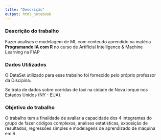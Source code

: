 ```yaml
---
title: "Descrição"
output: html_notebook
---
```


### Descrição do trabalho

Fazer analises e modelagem de ML com conteudo aprendido na matéria **Programando IA com R** no curso de Artificial Intelligence & Machine Learning na FIAP


### Dados Utilizados

O DataSet utilizado para esse trabalho foi fornecido pelo próprio professor da Discipina.

Se trata de dados sobre corridas de taxi na cidade de Nova Iorque nos Estados Unidos (NY - EUA). 


### Objetivo do trabalho

O trabalho tem a finalidade de avaliar a capacidade dos 4 integrantes do grupo de fazer códigos complexos, analises estatisticas, exposição de resultados, regressões simples e modelagens de aprendizado de máquina em R.